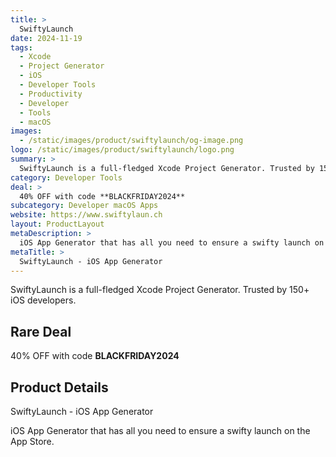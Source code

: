 ```yaml
---
title: >
  SwiftyLaunch
date: 2024-11-19
tags:
  - Xcode
  - Project Generator
  - iOS
  - Developer Tools
  - Productivity
  - Developer
  - Tools
  - macOS
images:
  - /static/images/product/swiftylaunch/og-image.png
logo: /static/images/product/swiftylaunch/logo.png
summary: >
  SwiftyLaunch is a full-fledged Xcode Project Generator. Trusted by 150+ iOS developers.
category: Developer Tools
deal: >
  40% OFF with code **BLACKFRIDAY2024**
subcategory: Developer macOS Apps
website: https://www.swiftylaun.ch
layout: ProductLayout
metaDescription: >
  iOS App Generator that has all you need to ensure a swifty launch on the App Store.
metaTitle: >
  SwiftyLaunch - iOS App Generator
---
```

SwiftyLaunch is a full-fledged Xcode Project Generator. Trusted by 150+ iOS developers.

## Rare Deal

40% OFF with code **BLACKFRIDAY2024**

## Product Details
SwiftyLaunch - iOS App Generator

iOS App Generator that has all you need to ensure a swifty launch on the App Store.
